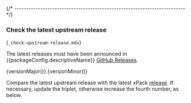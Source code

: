 

{/* ------------------------------------------------------------------------ */}

### Check the latest upstream release

(`_check-upstream-release.mdx`)

The latest releases must have been announced in
{{packageConfig.descriptiveName}} [GitHub Releases](TODO).

{versionMajor()}.{versionMinor()}

Compare the latest upstream release with the latest xPack
[release](https://github.com/{{githubProjectOrganization}}/{{githubProjectName}}/releases).
If necessary, update the triplet, otherwise increase the fourth number,
as below.
